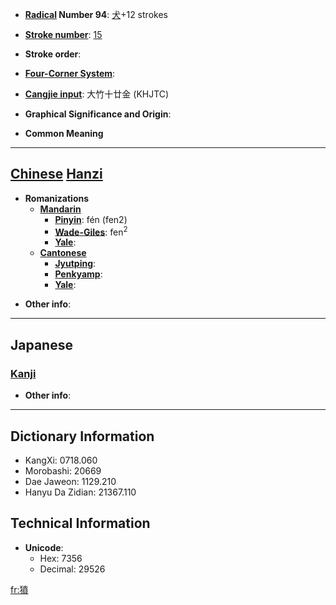 * '''[[Wiktionary:Chinese radical index| Radical]] Number 94''': [[Wiktionary:Chinese radical index 犬|犬]]+12 strokes

* '''[[Wiktionary:Chinese total strokes index|Stroke number]]''': [[Wiktionary:Chinese total strokes index 15|15]]

* '''Stroke order''': 

* '''[[Wiktionary:Chinese four corner index|Four-Corner System]]''': 

* '''[[Wiktionary:Chinese Cangjie index|Cangjie input]]''': 大竹十廿金 (KHJTC)

* '''Graphical Significance and Origin''': 

* '''Common Meaning'''

----

== [[Chinese]] [[Hanzi]] ==

* '''Romanizations'''
** '''[[Mandarin]]'''
*** '''[[Pinyin]]''': fén (fen2)
*** '''[[Wade-Giles]]''': fen<sup>2</sup>
*** '''[[Yale]]''': 
** '''[[Cantonese]]'''
*** '''[[Jyutping]]''':
*** '''[[Penkyamp]]''': 
*** '''[[Yale]]''': 

* '''Other info''': 

----

==Japanese==
===[[Kanji]]===
{{kanji|on readings=[[ふん]] (fun), [[ぶん]] (bun), [[ほん]] (hon), [[ぼん]] (bon)|kun readings=}}

* '''Other info''':  

----

== Dictionary Information ==

* KangXi: 0718.060
* Morobashi: 20669
* Dae Jaweon: 1129.210
* Hanyu Da Zidian: 21367.110

== Technical Information ==

* '''Unicode''':
** Hex: 7356
** Decimal: 29526

[[fr:獖]]